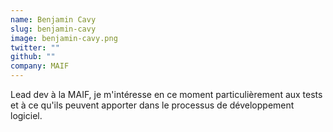```yaml
---
name: Benjamin Cavy
slug: benjamin-cavy
image: benjamin-cavy.png
twitter: ""
github: ""
company: MAIF
---
```


Lead dev à la MAIF, je m'intéresse en ce moment particulièrement aux tests et à ce qu'ils peuvent apporter dans le processus de développement logiciel.
